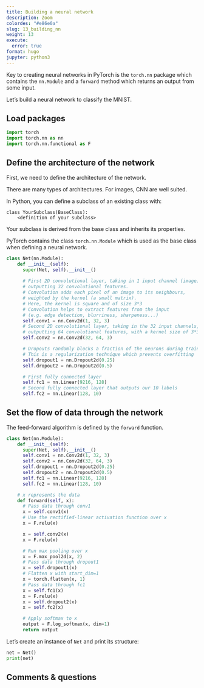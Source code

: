 ```yaml
---
title: Building a neural network
description: Zoom
colordes: "#e86e0a"
slug: 13_building_nn
weight: 13
execute:
  error: true
format: hugo
jupyter: python3
---
```


Key to creating neural networks in PyTorch is the `torch.nn` package which contains the `nn.Module` and a `forward` method which returns an output from some input.

Let's build a neural network to classify the MNIST.

## Load packages

```python
import torch
import torch.nn as nn
import torch.nn.functional as F
```

## Define the architecture of the network

First, we need to define the architecture of the network.

There are many types of architectures. For images, CNN are well suited.

In Python, you can define a subclass of an existing class with:

```.python
class YourSubclass(BaseClass):
    <definition of your subclass>        
```

Your subclass is derived from the base class and inherits its properties.

PyTorch contains the class `torch.nn.Module` which is used as the base class when defining a neural network.

```python
class Net(nn.Module):
    def __init__(self):
      super(Net, self).__init__()
      
      # First 2D convolutional layer, taking in 1 input channel (image),
      # outputting 32 convolutional features.
      # Convolution adds each pixel of an image to its neighbours,
      # weighted by the kernel (a small matrix).
      # Here, the kernel is square and of size 3*3
      # Convolution helps to extract features from the input
      # (e.g. edge detection, blurriness, sharpeness...)
      self.conv1 = nn.Conv2d(1, 32, 3)
      # Second 2D convolutional layer, taking in the 32 input channels,
      # outputting 64 convolutional features, with a kernel size of 3*3
      self.conv2 = nn.Conv2d(32, 64, 3)

      # Dropouts randomly blocks a fraction of the neurons during training
      # This is a regularization technique which prevents overfitting
      self.dropout1 = nn.Dropout2d(0.25)
      self.dropout2 = nn.Dropout2d(0.5)

      # First fully connected layer
      self.fc1 = nn.Linear(9216, 128)
      # Second fully connected layer that outputs our 10 labels
      self.fc2 = nn.Linear(128, 10)
```

## Set the flow of data through the network

The feed-forward algorithm is defined by the `forward` function.

```python
class Net(nn.Module):
    def __init__(self):
      super(Net, self).__init__()
      self.conv1 = nn.Conv2d(1, 32, 3)
      self.conv2 = nn.Conv2d(32, 64, 3)
      self.dropout1 = nn.Dropout2d(0.25)
      self.dropout2 = nn.Dropout2d(0.5)
      self.fc1 = nn.Linear(9216, 128)
      self.fc2 = nn.Linear(128, 10)

    # x represents the data
    def forward(self, x):
      # Pass data through conv1
      x = self.conv1(x)
      # Use the rectified-linear activation function over x
      x = F.relu(x)

      x = self.conv2(x)
      x = F.relu(x)

      # Run max pooling over x
      x = F.max_pool2d(x, 2)
      # Pass data through dropout1
      x = self.dropout1(x)
      # Flatten x with start_dim=1
      x = torch.flatten(x, 1)
      # Pass data through fc1
      x = self.fc1(x)
      x = F.relu(x)
      x = self.dropout2(x)
      x = self.fc2(x)

      # Apply softmax to x
      output = F.log_softmax(x, dim=1)
      return output
```

Let's create an instance of `Net` and print its structure:

```python
net = Net()
print(net)
```

## Comments & questions
